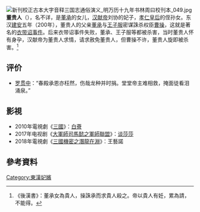 [[File:新刊校正古本大字音释三国志通俗演义_明万历十九年书林周曰校刊本_049.jpg|thumb]]
'''董贵人'''（{{bd|2世纪||200年||CatIdx=Dong}}），名不详，是[[董承|董承]]的女儿，[[汉献帝|汉献帝]]刘协的妃子，[[董太后|孝仁皇后]]的侄孙女。东汉[[建安_(东汉)|建安]]五年（200年），董贵人的父亲[[董承|董承]]与[[王子服|王子服]]密谋誅杀权臣[[曹操|曹操]]，这就是著名的[[衣带诏事件|衣带诏事件]]。后来衣带诏事件失败，董承、王子服等都被杀害，当时董贵人怀有身孕，汉献帝为董贵人求情，请求赦免董贵人，但曹操不许，董贵人旋即被杀害。<ref>《後漢書》：董承女為貴人，操誅承而求貴人殺之。帝以貴人有妊，累為請，不能得。</ref>

==评价==
* [[罗贯中|罗贯中]]：“春殿承恩亦枉然，伤哉龙种并时捐。堂堂帝主难相救，掩面徒看泪涌泉。”

==影視==
* 2010年電視劇《[[三國_(電視劇)|三國]]》：[[白薈|白薈]]
* 2017年电视剧《[[大軍師司馬懿之軍師聯盟|大軍師司馬懿之軍師聯盟]]》：[[谈莎莎|谈莎莎]]
* 2018年電視劇《[[三国机密之潜龙在渊|三國機密之潛龍在淵]]》：王藝諾

==參考資料==

[[Category:東漢妃嬪|Category:東漢妃嬪]]
